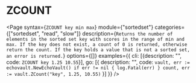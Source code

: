 # ZCOUNT

<Page
  syntax={`ZCOUNT key min max`}
  module={"sortedset"}
  categories={["sortedset", "read", "slow"]}
  description={`Returns the number of elements in the sorted set key with scores in the range of min and max.
If the key does not exist, a count of 0 is returned, otherwise return the count.
If the key holds a value that is not a sorted set, an error is returned.`}
  options={[]}
  examples={{
    cli: [{description: "", code: `ZCOUNT key 1.25 10.55`}],
    go: [{
      description: "",
      code: `vault, err := echovault.NewEchoVault()
if err != nil {
  log.Fatal(err)
}
count, err := vault.ZCount("key", 1.25, 10.55)`
    }]
  }}
/>